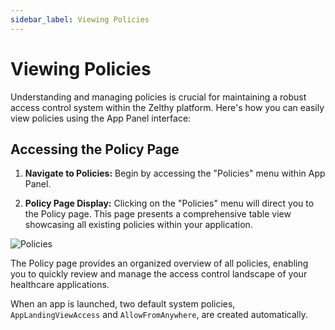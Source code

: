 ```yaml
---
sidebar_label: Viewing Policies
---
```


# Viewing Policies

Understanding and managing policies is crucial for maintaining a robust access control system within the Zelthy platform. Here's how you can easily view policies using the App Panel interface:

## Accessing the Policy Page

1. **Navigate to Policies:**
   Begin by accessing the "Policies" menu within App Panel.

2. **Policy Page Display:**
   Clicking on the "Policies" menu will direct you to the Policy page. This page presents a comprehensive table view showcasing all existing policies within your application.

![Policies](/img/policies.png)

The Policy page provides an organized overview of all policies, enabling you to quickly review and manage the access control landscape of your healthcare applications.

When an app is launched, two default system policies, `AppLandingViewAccess` and `AllowFromAnywhere`, are created automatically.